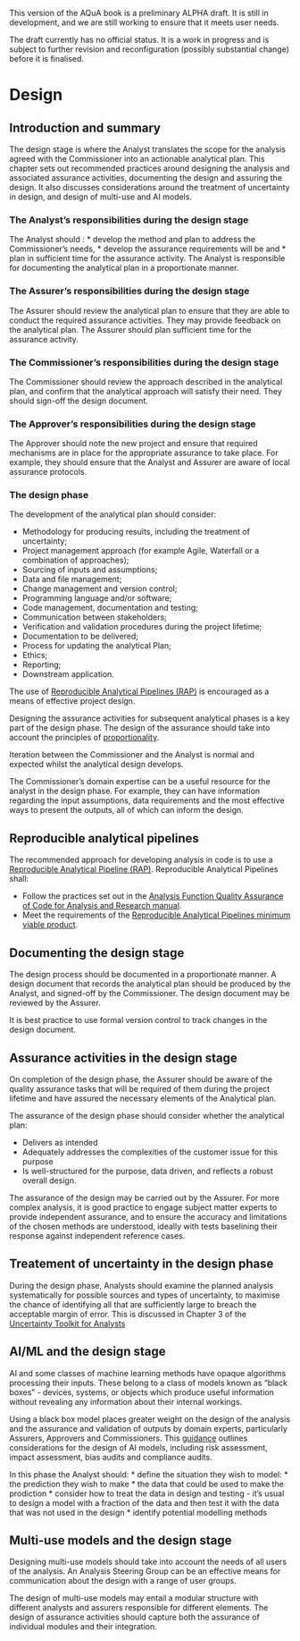 ::: {.callout-important}
This version of the AQuA book is a preliminary ALPHA draft.  It is still in development, and we are still working to ensure that it meets user needs. 

The draft currently has no official status. It is a work in progress and is subject to further revision and reconfiguration (possibly substantial change) before it is finalised. 
:::

# Design

## Introduction and summary

The design stage is where the Analyst translates the scope for the analysis agreed with the Commissioner into an actionable analytical plan. This chapter sets out recommended practices around designing the analysis and associated assurance activities, documenting the design and assuring the design. It also discusses considerations around the treatment of uncertainty in design, and design of multi-use and AI models.

### The Analyst's responsibilities during the design stage
The Analyst should : 
*   develop the method and plan  to address the Commissioner’s needs, 
*   develop the assurance requirements will be and 
*   plan in sufficient time for the assurance activity. 
The Analyst is responsible for documenting the analytical plan in a proportionate manner.

### The Assurer's responsibilities during the design stage
The Assurer should review the analytical plan to ensure that they are able to conduct the required assurance activities. They may provide feedback on the analytical plan. The Assurer should plan sufficient time for the assurance activity. 

### The Commissioner's responsibilities during the design stage
The Commissioner should review the approach described in the analytical plan, and confirm that the analytical approach will satisfy their need. They should sign-off the design document.

### The Approver's responsibilities during the design stage
The Approver should note the new project and ensure that required mechanisms are in place for the appropriate assurance to take place. For example, they should ensure that the Analyst and Assurer are aware of local assurance protocols.

### The design phase 

The development of the analytical plan should consider:

* Methodology for producing results, including the treatment of uncertainty;
* Project management approach (for example Agile, Waterfall or a combination of approaches);
* Sourcing of inputs and assumptions;
* Data and file management;
* Change management and version control;
* Programming language and/or software;
* Code management, documentation and testing;
* Communication between stakeholders;
* Verification and validation procedures during the project lifetime;
* Documentation to be delivered;
* Process for updating the analytical Plan;
* Ethics;
* Reporting;
* Downstream application.

The use of [Reproducible Analytical Pipelines (RAP)](#rap) is encouraged as a means of effective project design.

Designing the assurance activities for subsequent analytical phases is a key part of the design phase. The design of the assurance should take into account the principles of [proportionality](./proportionality.qmd). 

Iteration between the Commissioner and the Analyst is normal and expected whilst the analytical design develops. 

The Commissioner's domain expertise can be a useful resource for the analyst in the design phase. For example, they can have information regarding the input assumptions, data requirements and the most effective ways to present the outputs, all of which can inform the design.



::: {.callout-tip}
# Reproducible analytical pipelines<a name="rap"></a>

The recommended approach for developing analysis in code is to use a [Reproducible Analytical Pipeline (RAP)](https://analysisfunction.civilservice.gov.uk/support/reproducible-analytical-pipelines/). Reproducible Analytical Pipelines shall:

* Follow the practices set out in the [Analysis Function Quality Assurance of Code for Analysis and Research manual](https://best-practice-and-impact.github.io/qa-of-code-guidance/intro.html).
* Meet the requirements of the [Reproducible Analytical Pipelines minimum viable product](https://github.com/best-practice-and-impact/rap_mvp_maturity_guidance/blob/master/Reproducible-Analytical-Pipelines-MVP.md).

:::

## Documenting the design stage

The design process should be documented in a proportionate manner. A design document that records the analytical plan should be produced by the Analyst, and signed-off by the Commissioner. The design document may be reviewed by the Assurer.

It is best practice to use formal version control to track changes in the design document. 


## Assurance activities in the design stage

On completion of the design phase, the Assurer should be aware of the quality assurance tasks that will be required of them during the project lifetime and have assured the necessary elements of the Analytical plan.

The assurance of the design phase should consider whether the analytical plan:  

* Delivers as intended
* Adequately addresses the complexities of the customer issue for this purpose 
* Is well-structured for the purpose, data driven, and reflects a robust overall design.

The assurance of the design may be carried out by the Assurer. For more complex analysis, it is good practice to engage subject matter experts to provide independent assurance, and to ensure the accuracy and limitations of the chosen methods are understood, ideally with tests baselining their response against independent reference cases.


## Treatement of uncertainty in the design phase

During the design phase, Analysts should examine the planned analysis systematically for possible sources and types of uncertainty, to maximise the chance of identifying all that are sufficiently large to breach the acceptable margin of error. This is discussed in Chapter 3 of the [Uncertainty Toolkit for Analysts](https://analystsuncertaintytoolkit.github.io/UncertaintyWeb/chapter_3.html)


## AI/ML and the design stage

AI and some classes of machine learning methods have opaque algorithms processing their inputs. These belong to a class of models known as “black boxes” - devices, systems, or objects which produce useful information without revealing any information about their internal workings.

Using a black box model places greater weight on the design of the analysis and the assurance and validation of outputs by domain experts, particularly Assurers, Approvers and Commissioners.    This [guidance](https://www.gov.uk/government/publications/introduction-to-ai-assurance/introduction-to-ai-assurance) outlines considerations for the design of AI models, including risk assessment, impact assessment, bias audits and compliance audits.

In this phase the Analyst should:
* define the situation they wish to model:
* the prediction they wish to make
* the data that could be used to make the prodiction
* consider how to treat the data in design and testing - it's usual to design a model with a fraction of the data and then test it with the data that was not used in the design
* identify potential modelling methods

## Multi-use models and the design stage

Designing multi-use models should take into account the needs of all users of the analysis. An Analysis Steering Group can be an effective means for communication about the design with a range of user groups. 

The design of multi-use models may entail a modular structure with different analysts and assurers responsible for different elements. The design of assurance activities should capture both the assurance of individual modules and their integration.
